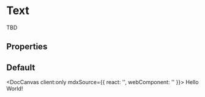 
# Text

TBD

## Properties

<DocArgsTable componentName="pds-text" docSource={components} />

## Default

<DocCanvas client:only
  mdxSource={{
    react: '<PdsText tag="h1"></PdsText>',
    webComponent: '<pds-text tag="h1"></pds-text>'
}}>
  <pds-text tag="h1">Hello World!</pds-text>
</DocCanvas>
